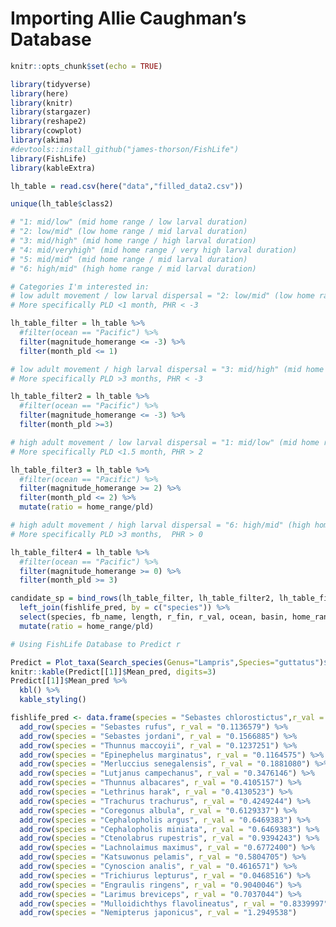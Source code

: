 # Importing Allie Caughman's Database

```r
knitr::opts_chunk$set(echo = TRUE)

library(tidyverse)
library(here)
library(knitr)
library(stargazer)
library(reshape2)
library(cowplot)
library(akima)
#devtools::install_github("james-thorson/FishLife")
library(FishLife)
library(kableExtra)
```

```r

lh_table = read.csv(here("data","filled_data2.csv")) 

unique(lh_table$class2)

# "1: mid/low" (mid home range / low larval duration)
# "2: low/mid" (low home range / mid larval duration)
# "3: mid/high" (mid home range / high larval duration)
# "4: mid/veryhigh" (mid home range / very high larval duration)
# "5: mid/mid" (mid home range / mid larval duration)
# "6: high/mid" (high home range / mid larval duration)

# Categories I'm interested in:
# low adult movement / low larval dispersal = "2: low/mid" (low home range / mid larval duration)
# More specifically PLD <1 month, PHR < -3

lh_table_filter = lh_table %>% 
  #filter(ocean == "Pacific") %>% 
  filter(magnitude_homerange <= -3) %>%
  filter(month_pld <= 1)

# low adult movement / high larval dispersal = "3: mid/high" (mid home range / high larval duration)
# More specifically PLD >3 months, PHR < -3

lh_table_filter2 = lh_table %>% 
  #filter(ocean == "Pacific") %>% 
  filter(magnitude_homerange <= -3) %>%
  filter(month_pld >=3)

# high adult movement / low larval dispersal = "1: mid/low" (mid home range / low larval duration)
# More specifically PLD <1.5 month, PHR > 2

lh_table_filter3 = lh_table %>% 
  #filter(ocean == "Pacific") %>% 
  filter(magnitude_homerange >= 2) %>%
  filter(month_pld <= 2) %>% 
  mutate(ratio = home_range/pld)

# high adult movement / high larval dispersal = "6: high/mid" (high home range / mid larval duration)
# More specifically PLD >3 months,  PHR > 0

lh_table_filter4 = lh_table %>% 
  #filter(ocean == "Pacific") %>% 
  filter(magnitude_homerange >= 0) %>%
  filter(month_pld >= 3)

candidate_sp = bind_rows(lh_table_filter, lh_table_filter2, lh_table_filter3, lh_table_filter4) %>% 
  left_join(fishlife_pred, by = c("species")) %>% 
  select(species, fb_name, length, r_fin, r_val, ocean, basin, home_range, pld, magnitude_homerange, month_pld, class, class2, class3) %>% 
  mutate(ratio = home_range/pld)

```

```r
# Using FishLife Database to Predict r

Predict = Plot_taxa(Search_species(Genus="Lampris",Species="guttatus")$match_taxonomy, mfrow=c(2,2))
knitr::kable(Predict[[1]]$Mean_pred, digits=3)
Predict[[1]]$Mean_pred %>%
  kbl() %>%
  kable_styling()

fishlife_pred <- data.frame(species = "Sebastes chlorostictus",r_val = "0.1136579") %>% 
  add_row(species = "Sebastes rufus", r_val = "0.1136579") %>% 
  add_row(species = "Sebastes jordani", r_val = "0.1566885") %>% 
  add_row(species = "Thunnus maccoyii", r_val = "0.1237251") %>% 
  add_row(species = "Epinephelus marginatus", r_val = "0.1164575") %>% 
  add_row(species = "Merluccius senegalensis", r_val = "0.1881080") %>% 
  add_row(species = "Lutjanus campechanus", r_val = "0.3476146") %>%
  add_row(species = "Thunnus albacares", r_val = "0.4105157") %>% 
  add_row(species = "Lethrinus harak", r_val = "0.4130523") %>% 
  add_row(species = "Trachurus trachurus", r_val = "0.4249244") %>% 
  add_row(species = "Coregonus albula", r_val = "0.6129337") %>% 
  add_row(species = "Cephalopholis argus", r_val = "0.6469383") %>% 
  add_row(species = "Cephalopholis miniata", r_val = "0.6469383") %>% 
  add_row(species = "Ctenolabrus rupestris", r_val = "0.9394243") %>% 
  add_row(species = "Lachnolaimus maximus", r_val = "0.6772400") %>% 
  add_row(species = "Katsuwonus pelamis", r_val = "0.5804705") %>% 
  add_row(species = "Cynoscion analis", r_val = "0.4616571") %>% 
  add_row(species = "Trichiurus lepturus", r_val = "0.0468516") %>% 
  add_row(species = "Engraulis ringens", r_val = "0.9040046") %>% 
  add_row(species = "Larimus breviceps", r_val = "0.7037044") %>% 
  add_row(species = "Mulloidichthys flavolineatus", r_val = "0.8339997") %>% 
  add_row(species = "Nemipterus japonicus", r_val = "1.2949538") 
  


```


